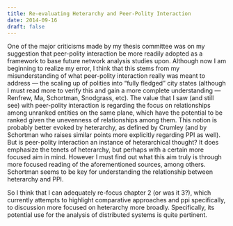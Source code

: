 ```yaml
---
title: Re-evaluating Heterarchy and Peer-Polity Interaction
date: 2014-09-16
draft: false
---
```


One of the major criticisms made by my thesis committee was on my suggestion that peer-polity interaction be more readily adopted as a framework to base future network analysis studies upon.
Although now I am beginning to realize my error, I think that this stems from my misunderstanding of what peer-polity interaction really was meant to address --- the scaling up of polities into "fully fledged" city states (although I must read more to verify this and gain a more complete understanding --- Renfrew, Ma, Schortman, Snodgrass, etc).
The value that I saw (and still see) with peer-polity interaction is regarding the focus on relationships among unranked entities on the same plane, which have the potential to be ranked given the unevenness of relationships among them.
This notion is probably better evoked by heterarchy, as defined by Crumley (and by Schortman who raises similar points more explicitly regarding PPI as well).
But is peer-polity interaction an instance of heterarchical thought?
It does emphasize the tenets of heterarchy, but perhaps with a certain more focused aim in mind.
However I must find out what this aim truly is through more focused reading of the aforementioned sources, among others.
Schortman seems to be key for understanding the relationship between heterarchy and PPI.

So I think that I can adequately re-focus chapter 2 (or was it 3?), which currently attempts to highlight comparative approaches and ppi specifically, to discussion more focused on heterarchy more broadly.
Specifically, its potential use for the analysis of distributed systems is quite pertinent.
